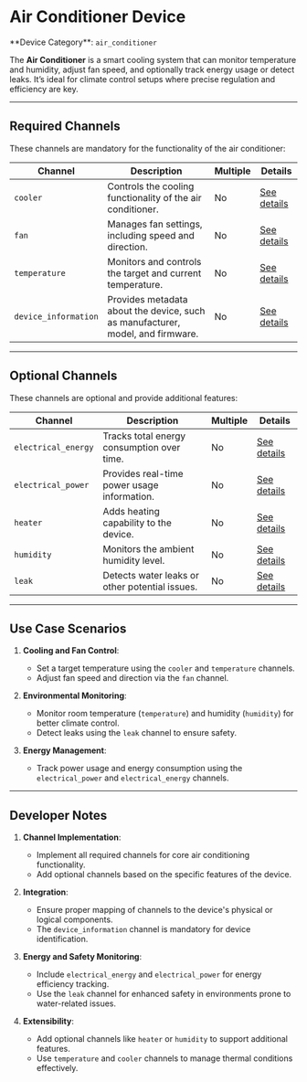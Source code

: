 
# Air Conditioner Device

<Callout type="info">
	**Device Category**: <code>air_conditioner</code>
</Callout>

The **Air Conditioner** is a smart cooling system that can monitor temperature and humidity, adjust fan speed, and optionally
track energy usage or detect leaks. It’s ideal for climate control setups where precise regulation and efficiency are key.

---

## Required Channels

These channels are mandatory for the functionality of the air conditioner:

| **Channel**          | **Description**                                                                | **Multiple** | **Details**                                                                            |
|----------------------|--------------------------------------------------------------------------------|--------------|----------------------------------------------------------------------------------------|
| `cooler`             | Controls the cooling functionality of the air conditioner.                     | No           | [See details](/docs/system-architecture/supported-channels/cooler-channel)             |
| `fan`                | Manages fan settings, including speed and direction.                           | No           | [See details](/docs/system-architecture/supported-channels/fan-channel)                |
| `temperature`        | Monitors and controls the target and current temperature.                      | No           | [See details](/docs/system-architecture/supported-channels/temperature-channel)        |
| `device_information` | Provides metadata about the device, such as manufacturer, model, and firmware. | No           | [See details](/docs/system-architecture/supported-channels/device-information-channel) |

---

## Optional Channels

These channels are optional and provide additional features:

| **Channel**         | **Description**                                | **Multiple** | **Details**                                                                           |
|---------------------|------------------------------------------------|--------------|---------------------------------------------------------------------------------------|
| `electrical_energy` | Tracks total energy consumption over time.     | No           | [See details](/docs/system-architecture/supported-channels/electrical-energy-channel) |
| `electrical_power`  | Provides real-time power usage information.    | No           | [See details](/docs/system-architecture/supported-channels/electrical-power-channel)  |
| `heater`            | Adds heating capability to the device.         | No           | [See details](/docs/system-architecture/supported-channels/heater-channel)            |
| `humidity`          | Monitors the ambient humidity level.           | No           | [See details](/docs/system-architecture/supported-channels/humidity-channel)          |
| `leak`              | Detects water leaks or other potential issues. | No           | [See details](/docs/system-architecture/supported-channels/leak-channel)              |

---

## Use Case Scenarios

1. **Cooling and Fan Control**:
    - Set a target temperature using the `cooler` and `temperature` channels.
    - Adjust fan speed and direction via the `fan` channel.

2. **Environmental Monitoring**:
    - Monitor room temperature (`temperature`) and humidity (`humidity`) for better climate control.
    - Detect leaks using the `leak` channel to ensure safety.

3. **Energy Management**:
    - Track power usage and energy consumption using the `electrical_power` and `electrical_energy` channels.

---

## Developer Notes

1. **Channel Implementation**:
   - Implement all required channels for core air conditioning functionality.
   - Add optional channels based on the specific features of the device.

2. **Integration**:
   - Ensure proper mapping of channels to the device's physical or logical components.
   - The `device_information` channel is mandatory for device identification.

3. **Energy and Safety Monitoring**:
   - Include `electrical_energy` and `electrical_power` for energy efficiency tracking.
   - Use the `leak` channel for enhanced safety in environments prone to water-related issues.

4. **Extensibility**:
   - Add optional channels like `heater` or `humidity` to support additional features.
   - Use `temperature` and `cooler` channels to manage thermal conditions effectively.
